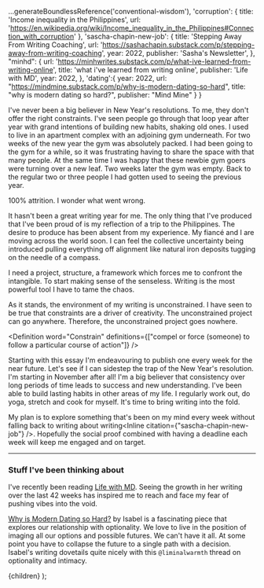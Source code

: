 

  ...generateBoundlessReference('conventional-wisdom'),
  'corruption': {
    title: 'Income inequality in the Philippines',
    url: 'https://en.wikipedia.org/wiki/Income_inequality_in_the_Philippines#Connection_with_corruption'
  },
	'sascha-chapin-new-job': {
		title: 'Stepping Away From Writing Coaching',
		url: 'https://sashachapin.substack.com/p/stepping-away-from-writing-coaching',
		year: 2022,
		publisher: 'Sasha\'s Newsletter',
	},
	"minhd": {
		url: 'https://minhwrites.substack.com/p/what-ive-learned-from-writing-online',
		title: 'what i\'ve learned from writing online',
		publisher: 'Life with MD',
		year: 2022,
	},
	'dating':{
		year: 2022,
		url: "https://mindmine.substack.com/p/why-is-modern-dating-so-hard",
		title: "why is modern dating so hard?",
		publisher: "Mind Mine"
	}
}


I've never been a big believer in New Year's resolutions. To me, they don't offer the right constraints.
I've seen people go through that loop year after year with grand intentions of building new habits, shaking old ones.
I used to live in an apartment complex with an adjoining gym underneath.
For two weeks of the new year the gym was absolutely packed.
I had been going to the gym for a while, so it was frustrating having to share the space with that many people.
At the same time I was happy that these newbie gym goers were turning over a new leaf.
Two weeks later the gym was empty. Back to the regular two or three people I had gotten used to seeing the previous year.

100% attrition.
I wonder what went wrong.

It hasn't been a great writing year for me.
The only thing that I've produced that I've been proud of is my reflection of a trip to the Philippines<Inline citation="conventional-wisdom" />.
The desire to produce has been absent from my experience.
My fiancé and I are moving across the world soon.
I can feel the collective uncertainty being introduced pulling everything off alignment like natural iron deposits tugging on the needle of a compass.

I need a project, structure, a framework which forces me to confront the intangible.
To start making sense of the senseless.
Writing is the most powerful tool I have to tame the chaos.

<BlogImage src={cosmicEgg} caption="The Cosmic Egg - MidJourney V4" />

As it stands, the environment of my writing is unconstrained.
I have seen to be true that constraints are a driver of creativity.
The unconstrained project can go anywhere. Therefore, the unconstrained project goes nowhere.

<Definition word="Constrain" definitions={["compel or force (someone) to follow a particular course of action"]} />

Starting with this essay I'm endeavouring to publish one every week for the near future.
Let's see if I can sidestep the trap of the New Year's resolution.
I'm starting in November after all!
I'm a big believer that consistency over long periods of time leads to success and new understanding.
I've been able to build lasting habits in other areas of my life.
I regularly work out, do yoga, stretch and cook for myself.
It's time to bring writing into the fold.

My plan is to explore something that's been on my mind every week without falling back to writing about writing<Inline citation={"sascha-chapin-new-job"} />.
Hopefully the social proof combined with having a deadline each week will keep me engaged and on target.

---

### Stuff I've been thinking about
I've recently been reading [Life with MD](https://minhwrites.substack.com/).
Seeing the growth in her writing over the last 42 weeks<Inline citation="minhd" /> has inspired me to reach and face my fear of pushing vibes into the void.

[Why is Modern Dating so Hard?](https://mindmine.substack.com/p/why-is-modern-dating-so-hard) by Isabel is a fascinating piece that explores our relationship with optionality<Inline citation="dating" />.
We love to live in the position of imaging all our options and possible futures.
We can't have it all.
At some point you have to collapse the future to a single path with a decision.
Isabel's writing dovetails quite nicely with this `@liminalwarmth` thread on optionality and intimacy.

<Tweet tweetId="1592542553668481025" />


  <ReferenceProvider value={meta.id}>
    <Layout meta={meta}>
      <References references={references} />
      {children}
    </Layout>
  </ReferenceProvider>
);
